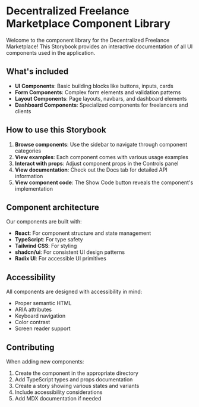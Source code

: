 
<Meta title="Introduction" />

# Decentralized Freelance Marketplace Component Library

Welcome to the component library for the Decentralized Freelance Marketplace! This Storybook provides an interactive documentation of all UI components used in the application.

## What's included

- **UI Components**: Basic building blocks like buttons, inputs, cards
- **Form Components**: Complex form elements and validation patterns
- **Layout Components**: Page layouts, navbars, and dashboard elements
- **Dashboard Components**: Specialized components for freelancers and clients

## How to use this Storybook

1. **Browse components**: Use the sidebar to navigate through component categories
2. **View examples**: Each component comes with various usage examples
3. **Interact with props**: Adjust component props in the Controls panel
4. **View documentation**: Check out the Docs tab for detailed API information
5. **View component code**: The Show Code button reveals the component's implementation

## Component architecture

Our components are built with:

- **React**: For component structure and state management
- **TypeScript**: For type safety
- **Tailwind CSS**: For styling
- **shadcn/ui**: For consistent UI design patterns
- **Radix UI**: For accessible UI primitives

## Accessibility

All components are designed with accessibility in mind:

- Proper semantic HTML
- ARIA attributes
- Keyboard navigation
- Color contrast
- Screen reader support

## Contributing

When adding new components:

1. Create the component in the appropriate directory
2. Add TypeScript types and props documentation
3. Create a story showing various states and variants
4. Include accessibility considerations
5. Add MDX documentation if needed
